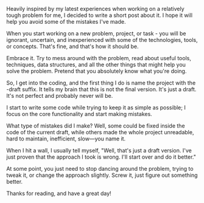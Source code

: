 Heavily inspired by my latest experiences when working on a relatively tough
problem for me, I decided to write a short post about it. I hope it will help
you avoid some of the mistakes I've made.

When you start working on a new problem, project, or task - you will be
ignorant, uncertain, and inexperienced with some of the technologies, tools, or
concepts. That's fine, and that's how it should be.

Embrace it. Try to mess around with the problem, read about useful tools,
techniques, data structures, and all the other things that might help you solve
the problem. Pretend that you absolutely know what you're doing.

So, I get into the coding, and the first thing I do is name the project with the
-draft suffix. It tells my brain that this is not the final version. It's just a
draft. It's not perfect and probably never will be.

I start to write some code while trying to keep it as simple as possible; I
focus on the core functionality and start making mistakes.

What type of mistakes did I make? Well, some could be fixed inside the code of
the current draft, while others made the whole project unreadable, hard to
maintain, inefficient, slow—you name it.

When I hit a wall, I usually tell myself, "Well, that's just a draft version.
I've just proven that the approach I took is wrong. I'll start over and do it
better."

At some point, you just need to stop dancing around the problem, trying to tweak
it, or change the approach slightly. Screw it, just figure out something better.

Thanks for reading, and have a great day!
